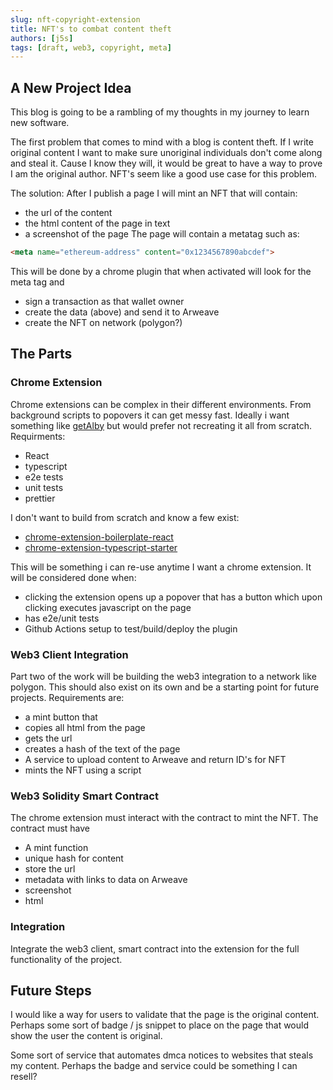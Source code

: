 ```yaml
---
slug: nft-copyright-extension
title: NFT's to combat content theft
authors: [j5s]
tags: [draft, web3, copyright, meta]
---
```

## A New Project Idea

This blog is going to be a rambling of my thoughts in my journey
to learn new software.  

The first problem that comes to mind with a blog is content theft.
If I write original content I want to make sure
unoriginal individuals don't come along and
steal it. Cause I know they will, it would be great to have a way
to prove I am the original author. NFT's seem like a good use case
for this problem. 

The solution:
After I publish a page I will mint an NFT that will contain:
 - the url of the content
 - the html content of the page in text
 - a screenshot of the page
The page will contain a metatag such as:
```html
<meta name="ethereum-address" content="0x1234567890abcdef">
```
This will be done by a chrome plugin that when activated will look for the meta tag and
 - sign a transaction as that wallet owner
 - create the data (above) and send it to Arweave
 - create the NFT on network (polygon?)


## The Parts

### Chrome Extension
Chrome extensions can be complex in their different environments. From background scripts to popovers
it can get messy fast. Ideally i want something like [getAlby](https://github.com/getAlby/lightning-browser-extension)
but would prefer not recreating it all from scratch. Requirments:
 - React
 - typescript
 - e2e tests
 - unit tests
 - prettier

I don't want to build from scratch and know a few exist:
 - [chrome-extension-boilerplate-react
](https://github.com/lxieyang/chrome-extension-boilerplate-react)
 - [chrome-extension-typescript-starter](https://github.com/chibat/chrome-extension-typescript-starter)

This will be something i can re-use anytime I want a chrome extension. It will be considered done when:
 - clicking the extension opens up a popover that has a button which upon clicking executes javascript on the page
 - has e2e/unit tests
 - Github Actions setup to test/build/deploy the plugin

### Web3 Client Integration
Part two of the work will be building the web3 integration to a network like polygon. This should also exist on its own
and be a starting point for future projects.
Requirements are:
 - a mint button that
  - copies all html from the page
  - gets the url
  - creates a hash of the text of the page
 - A service to upload content to Arweave and return ID's for NFT
 - mints the NFT using a script

### Web3 Solidity Smart Contract
The chrome extension must interact with the contract to mint the NFT. The contract must have
 - A mint function
 - unique hash for content
 - store the url
 - metadata with links to data on Arweave
  - screenshot
  - html

### Integration
Integrate the web3 client, smart contract into the extension for the full functionality of the project.

## Future Steps

I would like a way for users to validate that the page is the original content. Perhaps some sort of badge / js snippet
to place on the page that would show the user the content is original.  

Some sort of service that automates dmca notices to websites that steals my content. Perhaps the badge and service could
be something I can resell?